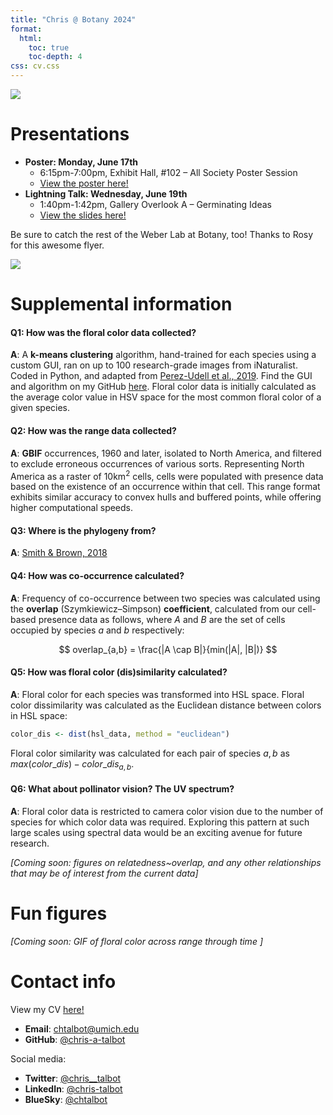 ```yaml
---
title: "Chris @ Botany 2024"
format:
  html:
    toc: true
    toc-depth: 4
css: cv.css
---
```


![](images/botany2024.png){fig-align="center"}

# Presentations

-   **Poster: Monday, June 17th**
    -   6:15pm-7:00pm, Exhibit Hall, #102 – All Society Poster Session
    -   [View the poster here!](botany2024poster.html)
-   **Lightning Talk: Wednesday, June 19th**
    -   1:40pm-1:42pm, Gallery Overlook A – Germinating Ideas
    -   [View the slides here!]("files/botany_talk.pdf")

Be sure to catch the rest of the Weber Lab at Botany, too! Thanks to Rosy for this awesome flyer.

![](images/weberlabatbotany.png){fig-align="center"}

# Supplemental information

#### **Q1**: How was the **floral color** data collected?

**A**: A **k-means clustering** algorithm, hand-trained for each species using a custom GUI, ran on up to 100 research-grade images from iNaturalist. Coded in Python, and adapted from [Perez-Udell et al., 2019](https://doi.org/10.1002/aps3.11505). Find the GUI and algorithm on my GitHub [here](https://github.com/chris-a-talbot/pyflocolor). Floral color data is initially calculated as the average color value in HSV space for the most common floral color of a given species.

#### **Q2**: How was the **range** data collected?

**A**: **GBIF** occurrences, 1960 and later, isolated to North America, and filtered to exclude erroneous occurrences of various sorts. Representing North America as a raster of 10km^2^ cells, cells were populated with presence data based on the existence of an occurrence within that cell. This range format exhibits similar accuracy to convex hulls and buffered points, while offering higher computational speeds.

#### **Q3**: Where is the **phylogeny** from?

**A**: [Smith & Brown, 2018](https://doi.org/10.1002/ajb2.1019)

#### **Q4**: How was **co-occurrence** calculated?

**A**: Frequency of co-occurrence between two species was calculated using the **overlap** (Szymkiewicz–Simpson) **coefficient**, calculated from our cell-based presence data as follows, where $A$ and $B$ are the set of cells occupied by species $a$ and $b$ respectively:

$$
overlap_{a,b} = \frac{|A \cap B|}{min(|A|, |B|)}
$$

#### **Q5**: How was floral **color (dis)similarity** calculated?

**A**: Floral color for each species was transformed into HSL space. Floral color dissimilarity was calculated as the Euclidean distance between colors in HSL space:

``` R
color_dis <- dist(hsl_data, method = "euclidean")
```

Floral color similarity was calculated for each pair of species $a,b$ as $max(color\_dis) - color\_dis_{a,b}$.

#### **Q6**: What about **pollinator vision**? The UV spectrum?

**A**: Floral color data is restricted to camera color vision due to the number of species for which color data was required. Exploring this pattern at such large scales using spectral data would be an exciting avenue for future research.

*\[Coming soon: figures on relatedness\~overlap, and any other relationships that may be of interest from the current data\]*

# Fun figures

*\[Coming soon: GIF of floral color across range through time \]*

# Contact info

View my CV [here!](CV.html)

-   **Email**: [chtalbot\@umich.edu](chtalbot@umich.edu)
-   **GitHub**: [\@chris-a-talbot](https://github.com/chris-a-talbot)

Social media:

-   **Twitter**: [\@chris\_\_talbot](https://twitter.com/chris__talbot)
-   **LinkedIn**: [\@chris-talbot](https://www.linkedin.com/in/chris-talbot/)
-   **BlueSky**: [\@chtalbot](https://bsky.app/profile/chtalbot.bsky.social)
